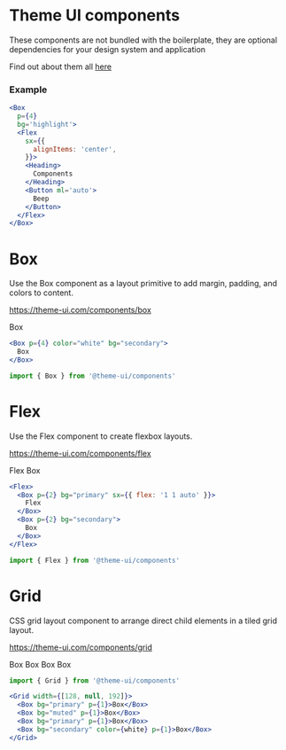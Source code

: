 
<Meta title="Theme UI|Components" />

# Theme UI components

These components are not bundled with the boilerplate, they are optional dependencies for your design system and application

Find out about them all [here](https://theme-ui.com/components)

### Example

```jsx
<Box
  p={4}
  bg='highlight'>
  <Flex
    sx={{
      alignItems: 'center',
    }}>
    <Heading>
      Components
    </Heading>
    <Button ml='auto'>
      Beep
    </Button>
  </Flex>
</Box>
```

# Box

Use the Box component as a layout primitive to add margin, padding, and colors to content.

https://theme-ui.com/components/box

<Preview>
  <Story name="Box">
    <Box px={4} py={3} color="white" bg="secondary">
      Box
    </Box>
  </Story>
</Preview>

```jsx
<Box p={4} color="white" bg="secondary">
  Box
</Box>
```

```js
import { Box } from '@theme-ui/components'
```

# Flex

Use the Flex component to create flexbox layouts.

https://theme-ui.com/components/flex

<Preview>
  <Story name="Flex">
    <Flex>
  <Box p={2} bg="primary" sx={{ flex: '1 1 auto' }}>
    Flex
  </Box>
  <Box p={2} bg="muted">
    Box
  </Box>
</Flex>
  </Story>
</Preview>

```jsx
<Flex>
  <Box p={2} bg="primary" sx={{ flex: '1 1 auto' }}>
    Flex
  </Box>
  <Box p={2} bg="secondary">
    Box
  </Box>
</Flex>
```

```js
import { Flex } from '@theme-ui/components'
```

# Grid

CSS grid layout component to arrange direct child elements in a tiled grid layout.

https://theme-ui.com/components/grid

<Preview>
  <Story name="Grid">
    <Grid width={[128, null, 192]}>
    <Box bg="primary" p={1}>Box</Box>
    <Box bg="muted" p={1}>Box</Box>
    <Box bg="primary" p={1}>Box</Box>
    <Box bg="secondary" p={1}>Box</Box>
  </Grid>
  </Story>
</Preview>

```js
import { Grid } from '@theme-ui/components'
```

```jsx
<Grid width={[128, null, 192]}>
  <Box bg="primary" p={1}>Box</Box>
  <Box bg="muted" p={1}>Box</Box>
  <Box bg="primary" p={1}>Box</Box>
  <Box bg="secondary" color={white} p={1}>Box</Box>
</Grid>
```

